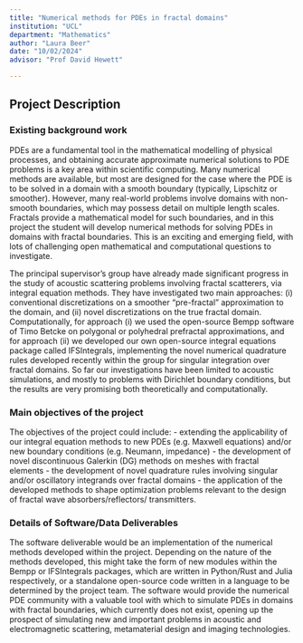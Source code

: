 ```yaml
---
title: "Numerical methods for PDEs in fractal domains"
institution: "UCL"
department: "Mathematics"
author: "Laura Beer"
date: "10/02/2024"
advisor: "Prof David Hewett"

---
```

## Project Description

### Existing background work

PDEs are a fundamental tool in the mathematical modelling of physical processes, and obtaining accurate approximate numerical solutions to PDE problems is a key area within scientific computing. Many numerical methods are available, but most are designed for the case where the PDE is to be solved in a domain with a smooth boundary (typically, Lipschitz or smoother). However, many real-world problems involve domains with non-smooth boundaries, which may possess detail on multiple length scales. Fractals provide a mathematical model for such boundaries, and in this project the student will develop numerical methods for solving PDEs in domains with fractal boundaries. This is an exciting and emerging field, with lots of challenging open mathematical and computational questions to investigate. 

The principal supervisor’s group have already made significant progress in the study of acoustic scattering problems involving fractal scatterers, via integral equation methods. They have investigated two main approaches: (i) conventional discretizations on a smoother “pre-fractal” approximation to the domain, and (ii) novel discretizations on the true fractal domain. Computationally, for approach (i) we used the open-source Bempp software of Timo Betcke on polygonal or polyhedral prefractal approximations, and for approach (ii) we developed our own open-source integral equations package called IFSIntegrals, implementing the novel numerical quadrature rules developed recently within the group for singular integration over fractal domains. So far our investigations have been limited to acoustic simulations, and mostly to problems with Dirichlet boundary conditions, but the results are very promising both theoretically and computationally.

### Main objectives of the project

The objectives of the project could include:
-	extending the applicability of our integral equation methods to new PDEs (e.g. Maxwell equations) and/or new boundary conditions (e.g. Neumann, impedance)
-	the development of novel discontinuous Galerkin (DG) methods on meshes with fractal elements
-	the development of novel quadrature rules involving singular and/or oscillatory integrands over fractal domains
-	the application of the developed methods to shape optimization problems relevant to the design of fractal wave 
absorbers/reflectors/ transmitters. 

### Details of Software/Data Deliverables

The software deliverable would be an implementation of the numerical methods developed within the project. Depending on the nature of the methods developed, this might take the form of new modules within the Bempp or IFSIntegrals packages, which are written in Python/Rust and Julia respectively, or a standalone open-source code written in a language to be determined by the project team. The software would provide the numerical PDE community with a valuable tool with which to simulate PDEs in domains with fractal boundaries, which currently does not exist, opening up the prospect of simulating new and important problems in acoustic and electromagnetic scattering, metamaterial design and imaging technologies. 